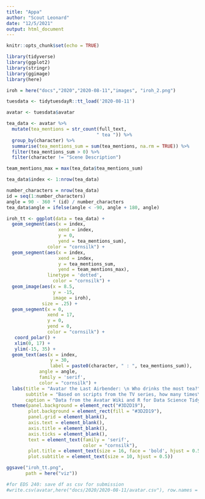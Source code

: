 ```yaml
---
title: "Appa"
author: "Scout Leonard"
date: "12/5/2021"
output: html_document
---
```


```r
knitr::opts_chunk$set(echo = TRUE)

library(tidyverse)
library(ggplot2)
library(stringr)
library(ggimage)
library(here)

iroh = here("docs","2020","2020-08-11","images", "iroh_2.png")
```

```r
tuesdata <- tidytuesdayR::tt_load('2020-08-11')

avatar <- tuesdata$avatar
```

```r
tea_data <- avatar %>% 
  mutate(tea_mentions = str_count(full_text,
                                 " tea ")) %>% 
  group_by(character) %>% 
  summarise(tea_mentions_sum = sum(tea_mentions, na.rm = TRUE)) %>% 
  filter(tea_mentions_sum > 0) %>% 
  filter(character != "Scene Description")

team_mentions_max = max(tea_data$tea_mentions_sum)
```

```r
tea_data$index <- 1:nrow(tea_data)

number_characters = nrow(tea_data)
id = seq(1:number_characters)
angle = 90 - 360 * (id) / number_characters
tea_data$angle = ifelse(angle < -90, angle + 180, angle)

iroh_tt <- ggplot(data = tea_data) +
  geom_segment(aes(x = index,
                   xend = index,
                   y = 0,
                   yend = tea_mentions_sum),
               color = "cornsilk") +
  geom_segment(aes(x = index,
                   xend = index,
                   y = tea_mentions_sum,
                   yend = team_mentions_max),
               linetype = 'dotted',
                 color = "cornsilk") +
  geom_image(aes(x = 8.5,
                 y = -15,
                 image = iroh),
             size = .25) +
  geom_segment(x = 0,
               xend = 17,
               y = 0,
               yend = 0,
               color = "cornsilk") +
   coord_polar() +
   xlim(0, 17) +
   ylim(-15, 35) +
  geom_text(aes(x = index,
                y = 30,
                label = paste0(character, " : ", tea_mentions_sum)),
            angle = angle,
            family = 'serif',
            color = "cornsilk") +
  labs(title = "Avatar the Last Airbender: \n Who drinks the most tea?",
       subtitle = "Based on scripts from the TV series, how many times\n does each character say the word 'tea'\n throughout the series?",
       caption = "Data from the Avatar Wiki and R for Data Science Tidy Tuesday Repository") +
  theme(panel.background = element_rect("#3D2D19"),
        plot.background = element_rect(fill = "#3D2D19"),
        panel.grid = element_blank(),
        axis.text = element_blank(),
        axis.title = element_blank(),
        axis.ticks = element_blank(),
        text = element_text(family = 'serif',
                            color = "cornsilk"),
        plot.title = element_text(size = 16, face = 'bold', hjust = 0.5),
        plot.subtitle = element_text(size = 10, hjust = 0.5))

ggsave("iroh_tt.png",
       path = here("viz"))
```

```r
#for EDS 240: save df as csv for submission
#write.csv(avatar,here("docs/2020/2020-08-11/avatar.csv"), row.names = FALSE)
```


